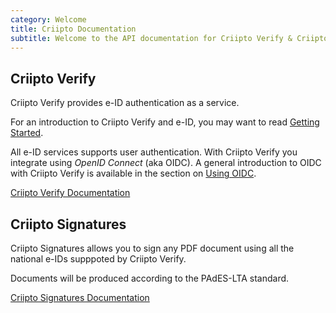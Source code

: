 ```yaml
---
category: Welcome
title: Criipto Documentation
subtitle: Welcome to the API documentation for Criipto Verify & Criipto Document Signatures.
---
```



## Criipto Verify

Criipto Verify provides e-ID authentication as a service.

For an introduction to Criipto Verify and e-ID, you may want to read [Getting Started](/verify/getting-started/overview).

All e-ID services supports user authentication. With Criipto Verify you integrate using *OpenID Connect* (aka OIDC). A general introduction to OIDC with Criipto Verify is available in the section on [Using OIDC](/verify/getting-started/oidc-intro).

[Criipto Verify Documentation](/verify)

## Criipto Signatures

Criipto Signatures allows you to sign any PDF document using all the national e-IDs supppoted by Criipto Verify.

Documents will be produced according to the PAdES-LTA standard.

[Criipto Signatures Documentation](/signatures)